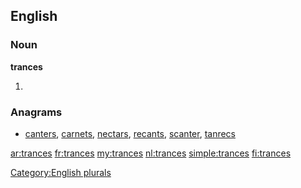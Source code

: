 ==English==

===Noun===
'''trances'''

# {{plural of|[[trance]]}}

===Anagrams===
* [[canters#English|canters]], [[carnets#English|carnets]], [[nectars#English|nectars]], [[recants#English|recants]], [[scanter#English|scanter]], [[tanrecs#English|tanrecs]]

[[Category:English plurals]]

[[ar:trances]]
[[fr:trances]]
[[my:trances]]
[[nl:trances]]
[[simple:trances]]
[[fi:trances]]